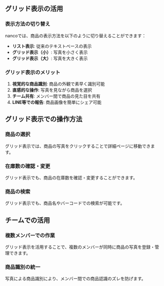 ## グリッド表示の活用

### 表示方法の切り替え

nancoでは、商品の表示方法を以下のように切り替えることができます：

- **リスト表示**: 従来のテキストベースの表示
- **グリッド表示（小）**: 写真を小さく表示
- **グリッド表示（大）**: 写真を大きく表示

### グリッド表示のメリット

1. **視覚的な商品識別**: 商品の外観で素早く識別可能
2. **直感的な操作**: 写真を見ながら商品を選択
3. **チーム共有**: メンバー間で商品の見た目を共有
4. **LINE等での報告**: 商品画像を簡単にシェア可能

## グリッド表示での操作方法

### 商品の選択

グリッド表示では、商品の写真をクリックすることで詳細ページに移動できます。

### 在庫数の確認・変更

グリッド表示でも、商品の在庫数を確認・変更することができます。

### 商品の検索

グリッド表示でも、商品名やバーコードでの検索が可能です。

## チームでの活用

### 複数メンバーでの作業

グリッド表示を活用することで、複数のメンバーが同時に商品の写真を登録・管理できます。

### 商品識別の統一

写真による商品識別により、メンバー間での商品認識のズレを防げます。 
